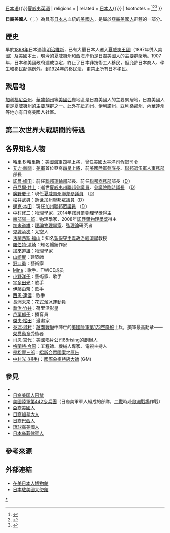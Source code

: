 {{NoteTA
|G1 = USState
|G2 = PresidentsUS
}}
{{Infobox Ethnic group
| group         = 日裔美国人<br />{{lang|en|Japanese Americans}}<br /><small>{{lang|ja|日系アメリカ人（日系米国人）}}</small><br /><small>{{lang|en|Nikkei Amerikajin (Nikkei Beikokujin)}}</small>
| flag          = {{flagicon|USA}} {{flagicon|Japan}}
| image         = Japanese American National Museum.jpg
| image_caption = {{Link-en|日裔美国人国家博物馆|Japanese American National Museum}}
| population    = 1,411,188 (2015)<ref>https://archive.ph/20200214011110/https://factfinder.census.gov/faces/tableservices/jsf/pages/productview.xhtml?pid=ACS_15_1YR_B02018&prodType=table</ref><br /><small>占美国总人口的0.44%</small>
| popplace      = [[夏威夷州|夏威夷州]]、[[美国西岸|美国西岸]]及全美各地的都会区
| languages     = [[美国英语|美国英语]]{{\}}[[日本语|日本语]]{{\}}[[夏威夷英语|夏威夷英语]]
| religions     = {{Plain list|
* [[新教|基督新教]]：33%
* [[无宗教|无宗教]]：32%
* [[佛教|佛教]]：25%
* [[天主教會|天主教]]：4%
* [[神道|神道教]]：4%
}}
| related       = [[日本人|日本人]]{{\}}{{Link-en|琉球裔美国人|Ryukyuan Americans}}
| footnotes     = <ref>{{cite news |url=https://data.census.gov/cedsci/table?q=united%20states&g=0100000US&hidePreview=false&tid=ACSDP5Y2018.DP05&vintage=2018&cid=DP05_0001E |title=American Community Survey Demographic and Housing Estimates |work=[[美国普查局|美国普查局]] |date=2018 |deadurl=yes |archiveurl=https://web.archive.org/web/20200421202301/https://data.census.gov/cedsci/table?q=united%20states&g=0100000US&hidePreview=false&tid=ACSDP5Y2018.DP05&vintage=2018&cid=DP05_0001E |archivedate=2020-04-21 |accessdate=2020-10-29 }}</ref><ref>{{cite news |url=https://www.pewforum.org/Asian-Americans-A-Mosaic-of-Faiths-overview.aspx |title=Asian Americans: A Mosaic of Faiths |work=The Pew Forum |date=2012-07-19 |deadurl=yes |archiveurl=https://web.archive.org/web/20120722143225/https://www.pewforum.org/Asian-Americans-A-Mosaic-of-Faiths-overview.aspx |archivedate=2012-07-22 |accessdate=2020-10-29 }}</ref><ref>{{cite news |url=http://projects.pewforum.org/2012/07/18/religious-affiliation-of-asian-americans-2/asianamericans_affiliation-9-2/ |title=Religious Affiliation of Asian Americans |work=The Pew Forum |date=2012-07-18 |deadurl=yes |archiveurl=https://web.archive.org/web/20160304064956/http://projects.pewforum.org/2012/07/18/religious-affiliation-of-asian-americans-2/asianamericans_affiliation-9-2/ |archivedate=2016-03-04 |accessdate=2020-10-29 }}</ref>
}}

'''日裔美國人'''（{{jp|j=日系アメリカ人 / 日系米国人|hg=にっけいアメリカじん / にっけべいこくいじん|rm=Nikkei amerikajin / Nikkei Beikokujin|lead=yes|help=no}}；{{lang-en|Japanese American}}）為具有[[日本人|日本人]]血統的[[美國人|美國人]]，是屬於[[亞裔美國人|亞裔美國人]]群體的一部分。

==歷史==
早於[[1868年|1868年]]日本適逢[[明治維新|明治維新]]，已有大量日本人遷入[[夏威夷王國|夏威夷王國]]（1897年併入美國）及美國本土，現今的夏威夷州和西海岸仍是日裔美國人的主要群聚地。1907年，日本和美國政府達成協定，終止了日本非技術工人移民，但允許日本商人、學生和移民配偶例外。到[[1924年|1924年]]的移民法，更禁止所有日本移民。

== 聚居地 ==
[[加利福尼亞州|加利福尼亞州]]、[[華盛頓州|華盛頓州]]等[[美國西岸|美國西岸]]地區是日裔美國人的主要聚居地，日裔美國人更是[[夏威夷州|夏威夷州]]的主要族群之一。此外在[[紐約州|紐約州]]、[[伊利諾州|伊利諾州]]、[[亞利桑那州|亞利桑那州]]、[[內華達州|內華達州]]等地亦有日裔美國人社區。

== 第二次世界大戰期間的待遇 ==
{{main|日裔美國人囚禁}}

== 各界知名人物 ==
* [[哈里·B·哈里斯|哈里·B·哈里斯]]：[[美國海軍|美國海軍]]四星上將，曾任[[美國太平洋司令部|美國太平洋司令部]]司令
* [[艾力·新關|艾力·新關]]：[[美軍|美軍]]首位亞裔[[四星上將|四星上將]]，前[[美國陸軍參謀長|美國陸軍參謀長]]、[[美國退伍軍人事務部|聯邦退伍軍人事務部]]部長
* [[諾曼·峰田|諾曼·峰田]]：前任[[美國運輸部|聯邦運輸部]]部長、前任[[美國商務部|聯邦商務部]]部長（[[美國民主黨|D]]）
* [[丹尼爾·井上|丹尼爾·井上]]：逝世[[夏威夷州|夏威夷州]][[聯邦參議員|聯邦參議員]]、[[參議院臨時議長|參議院臨時議長]] （[[美國民主黨|D]]）
* [[廣野慶子|廣野慶子]]：現任[[夏威夷州|夏威夷州]][[聯邦參議員|聯邦參議員]] （[[美國民主黨|D]]）
* [[松井武男|松井武男]]：逝世[[加州|加州]][[聯邦眾議員|聯邦眾議員]]（[[美國民主黨|D]]）
* [[邁克·本田|邁克·本田]]：現任[[加州|加州]][[聯邦眾議員|聯邦眾議員]] （[[美國民主黨|D]]）
* [[中村修二|中村修二]]：物理學家，2014年[[諾貝爾物理學獎|諾貝爾物理學獎]]得主
* [[南部陽一郎|南部陽一郎]]：物理學家，2008年[[諾貝爾物理學獎|諾貝爾物理學獎]]得主
* [[加來道雄|加來道雄]]：[[理論物理學家|理論物理學家]]、[[弦理論|弦理論]]研究者
* [[鬼塚承次|鬼塚承次]]：太空人
* [[法蘭西斯·福山|法蘭西斯·福山]]：知名[[新保守主義|新保守主義]][[政治經濟學|政治經濟學]]教授
* [[羅伯特·清崎|羅伯特·清崎]]：知名暢銷作家
* [[加來道雄|加來道雄]]：物理學家
* [[山崎實|山崎實]]：建築師
* [[野口勇|野口勇]]：藝術家
* [[Mina_(TWICE)|Mina]]：歌手、TWICE成员
* [[小野洋子|小野洋子]]：藝術家、歌手
* [[宇多田光|宇多田光]]：歌手
* [[伊藤由奈|伊藤由奈]]：歌手
* [[西恩·連儂|西恩·連儂]]：歌手
* [[長洲未来|長洲未来]]：[[花式溜冰|花式溜冰]]運動員
* [[喬治·竹井|喬治·竹井]]：荷里活影星
* [[戶栗郁子|戶栗郁子]]：播音員
* [[傑夫·松田|傑夫·松田]]：漫畫家
* [[泰瑞·河村|泰瑞·河村]]：[[越南戰爭|越南戰爭]]中陣亡的[[美國陸軍第173空降旅|美國陸軍第173空降旅]]士兵，美軍最高勳章——[[榮譽勳章|榮譽勳章]]受獎者
* [[肖恩·宫代|肖恩·宫代]]：美國唱片公司[[88rising|88rising]]的創辦人
* [[格蘭特·今原|格蘭特·今原]]：工程師、機械人專家、電視主持人
* [[是松豐三郎|是松豐三郎]]：[[松訴合眾國案|松訴合眾國案]]之[[原告|原告]]
* [[中村光_(棋手)|中村光 (棋手)]]：[[國際象棋特級大師|國際象棋特級大師]] (GM)

== 參見 ==
*{{Link-en|美國日語教育|Japanese language education in the United States}}
* [[日裔美国人囚禁|日裔美国人囚禁]]
* [[美國陸軍第442步兵團|美國陸軍第442步兵團]]（日裔美軍軍人組成的部隊，[[二戰|二戰]]時赴[[二戰歐洲戰場|歐洲戰場]]作戰）
* [[亞裔美國人|亞裔美國人]]
* [[日裔加拿大人|日裔加拿大人]]
* [[日裔巴西人|日裔巴西人]]
* [[琉球裔美國人|琉球裔美國人]]
* [[日本裔菲律賓人|日本裔菲律賓人]]

== 參考來源 ==
{{reflist}}

== 外部連結 ==
* [http://www.janm.org 在美日本人博物館] {{Wayback|url=http://www.janm.org/ |date=20210326130650 }} {{en}}
* [http://www.us.emb-japan.go.jp/j/html/file/index.html 日本駐美國大使館] {{Wayback|url=http://www.us.emb-japan.go.jp/j/html/file/index.html |date=20210323023923 }} {{ja}} 

{{亞裔美國人}}
{{日本僑民}}

[[Category:日本裔美国人|*]]